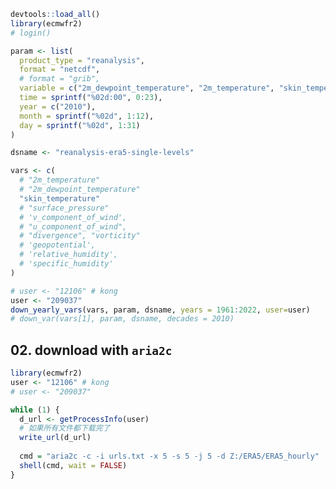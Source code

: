 ```r
devtools::load_all()
library(ecmwfr2)
# login()
```

```r
param <- list(
  product_type = "reanalysis",
  format = "netcdf",
  # format = "grib",
  variable = c("2m_dewpoint_temperature", "2m_temperature", "skin_temperature"),
  time = sprintf("%02d:00", 0:23),
  year = c("2010"),
  month = sprintf("%02d", 1:12),
  day = sprintf("%02d", 1:31)
)

dsname <- "reanalysis-era5-single-levels"

vars <- c(
  # "2m_temperature"
  # "2m_dewpoint_temperature"
  "skin_temperature"
  # "surface_pressure"
  # 'v_component_of_wind',
  # "u_component_of_wind",
  # "divergence", "vorticity"
  # 'geopotential',
  # 'relative_humidity',
  # 'specific_humidity'
)

# user <- "12106" # kong
user <- "209037"
down_yearly_vars(vars, param, dsname, years = 1961:2022, user=user)
# down_var(vars[1], param, dsname, decades = 2010)
```

## 02. download with `aria2c`

```r
library(ecmwfr2)
user <- "12106" # kong
# user <- "209037"

while (1) {
  d_url <- getProcessInfo(user)
  # 如果所有文件都下载完了
  write_url(d_url)
  
  cmd = "aria2c -c -i urls.txt -x 5 -s 5 -j 5 -d Z:/ERA5/ERA5_hourly"  
  shell(cmd, wait = FALSE)
}
```
